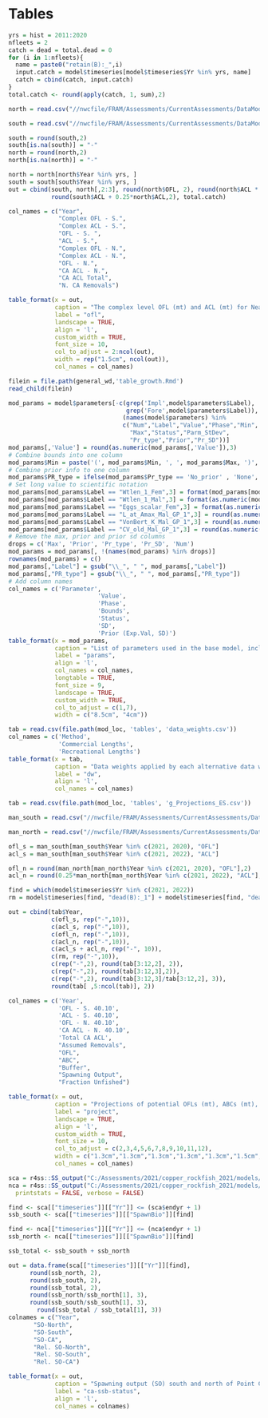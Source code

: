 \clearpage
# Tables

<!-- ======================================================= -->
<!-- ***************    Catches      *********************** --> 
<!-- ======================================================= -->

\include{tex_tables/Catches_All_Years.tex}

\newpage


<!-- ======================================================= -->
<!-- ********* Management Performance ********************** --> 
<!-- ======================================================= -->


```r
yrs = hist = 2011:2020
nfleets = 2
catch = dead = total.dead = 0
for (i in 1:nfleets){
  name = paste0("retain(B):_",i)
  input.catch = model$timeseries[model$timeseries$Yr %in% yrs, name]
  catch = cbind(catch, input.catch)
}
total.catch <- round(apply(catch, 1, sum),2)

north = read.csv("//nwcfile/FRAM/Assessments/CurrentAssessments/DataModerate_2021/copper_rockfish/management/copper_north.csv")

south = read.csv("//nwcfile/FRAM/Assessments/CurrentAssessments/DataModerate_2021/copper_rockfish/management/copper_south.csv")

south = round(south,2)
south[is.na(south)] = "-"
north = round(north,2)
north[is.na(north)] = "-"

north = north[north$Year %in% yrs, ]
south = south[south$Year %in% yrs, ]
out = cbind(south, north[,2:3], round(north$OFL, 2), round(north$ACL * 0.25, 2), 
            round(south$ACL + 0.25*north$ACL,2), total.catch)

col_names = c("Year", 
              "Complex OFL - S.",
              "Complex ACL - S.",
              "OFL - S. ", 
              "ACL - S.", 
              "Complex OFL - N.",
              "Complex ACL - N.",              
              "OFL - N.",  
              "CA ACL - N.", 
              "CA ACL Total", 
              "N. CA Removals")

table_format(x = out,
             caption = "The complex level OFL (mt) and ACL (mt) for Nearshore Rockfish north and south of 40.10 Latitude N., the copper rockfish OFL (mt) and ACL (mt) contributions, the total ACL (mt) allocated to California, and the total removals (mt) from north of Point Conception.",
             label = "ofl",
             landscape = TRUE,
             align = 'l',
             custom_width = TRUE,
             font_size = 10,
             col_to_adjust = 2:ncol(out), 
             width = rep("1.5cm", ncol(out)),
             col_names = col_names)
```

<!-- ======================================================= -->
<!-- *************** Com. Catch Ratio  ********************* --> 
<!-- ======================================================= -->

\include{tex_tables/historical_landings_tables_2020_revised_Avila_1953.tex}

\newpage

<!-- ======================================================= -->
<!-- ***************       Data      *********************** --> 
<!-- ======================================================= -->

\include{tex_tables/CA_N_Samples.tex}

\newpage


\include{tex_tables/n_ca_rec_len_samples_may.tex}


\newpage

\include{tex_tables/north_length_SampleSize.tex}


<!-- ======================================================= -->
<!-- ***************    Biology      *********************** --> 
<!-- ======================================================= -->

\newpage

\include{tex_tables/len_at_age_data.tex}

\newpage

```r
filein = file.path(general_wd,'table_growth.Rmd')
read_child(filein)
```
\newpage

<!-- ======================================================= -->
<!-- ***********   Model Parameters     ******************** --> 
<!-- ======================================================= -->


```r
mod_params = model$parameters[-c(grep('Impl',model$parameters$Label),
							     grep('Fore',model$parameters$Label)),
                                (names(model$parameters) %in%
                                c("Num","Label","Value","Phase","Min",
                                  "Max","Status","Parm_StDev",
                                  "Pr_type","Prior","Pr_SD"))] 
mod_params[,'Value'] = round(as.numeric(mod_params[,'Value']),3)                                 
# Combine bounds into one column
mod_params$Min = paste('(', mod_params$Min, ', ', mod_params$Max, ')', sep='')
# Combine prior info to one column
mod_params$PR_type = ifelse(mod_params$Pr_type == 'No_prior' , 'None', paste(mod_params$Pr_type,' (', mod_params$Prior,  ', ', mod_params$Pr_SD, ')', sep = ''))
# Set long value to scientific notation
mod_params[mod_params$Label == "Wtlen_1_Fem",3] = format(mod_params[mod_params$Label == "Wtlen_1_Fem",3], scientific = TRUE)
mod_params[mod_params$Label == "Wtlen_1_Mal",3] = format(as.numeric(mod_params[mod_params$Label == "Wtlen_1_Mal",3]), scientific = TRUE)
mod_params[mod_params$Label == "Eggs_scalar_Fem",3] = format(as.numeric(mod_params[mod_params$Label == "Eggs_scalar_Fem",3]), scientific = TRUE)
mod_params[mod_params$Label == "L_at_Amax_Mal_GP_1",3] = round(as.numeric(mod_params[mod_params$Label == "L_at_Amax_Mal_GP_1",3]), 4)
mod_params[mod_params$Label == "VonBert_K_Mal_GP_1",3] = round(as.numeric(mod_params[mod_params$Label == "VonBert_K_Mal_GP_1",3]), 3)
mod_params[mod_params$Label == "CV_old_Mal_GP_1",3] = round(as.numeric(mod_params[mod_params$Label == "CV_old_Mal_GP_1",3]), 3)
# Remove the max, prior and prior sd columns
drops = c('Max', 'Prior', 'Pr_type', 'Pr_SD', 'Num')
mod_params = mod_params[, !(names(mod_params) %in% drops)]
rownames(mod_params) = c()
mod_params[,"Label"] = gsub("\\_", " ", mod_params[,"Label"])
mod_params[,"PR_type"] = gsub("\\_", " ", mod_params[,"PR_type"])
# Add column names
col_names = c('Parameter',
                         'Value',
                         'Phase',
                         'Bounds',
                         'Status',
                         'SD',
                         'Prior (Exp.Val, SD)')
table_format(x = mod_params,
             caption = "List of parameters used in the base model, including estimated values and standard deviations (SD), bounds (minimum and maximum), estimation phase (negative values not estimated), status (indicates if parameters are near bounds), and prior type information (mean and SD).",
             label = "params",
             align = 'l',
             col_names = col_names,
             longtable = TRUE,
             font_size = 9,
             landscape = TRUE,
             custom_width = TRUE,
             col_to_adjust = c(1,7), 
             width = c("8.5cm", "4cm"))                         
```

<!-- ======================================================= -->
<!-- ***********    Like Contributions  ******************** --> 
<!-- ======================================================= -->

\include{tex_tables/likelihoods.tex}


<!-- ======================================================= -->
<!-- ********  Reference Points & Management *************** --> 
<!-- ======================================================= -->

\include{tex_tables/e_ReferencePoints_ES.tex} 


<!-- ======================================================= -->
<!-- ***********       Time Series      ******************** --> 
<!-- ======================================================= -->

\include{tex_tables/TimeSeries.tex}

\newpage

<!-- ======================================================= -->
<!-- ****************     Sensitivities      *************** --> 
<!-- ======================================================= -->

\include{tex_tables/sensitivities_final_1.tex}

\newpage

\include{tex_tables/sensitivities_final_2.tex}

\newpage

```r
tab = read.csv(file.path(mod_loc, 'tables', 'data_weights.csv'))
col_names = c('Method',
			  'Commercial Lengths',
              'Recreational Lengths')
table_format(x = tab,
             caption = "Data weights applied by each alternative data weighting method.",
             label = "dw",
             align = 'l',
             col_names = col_names)
```

\newpage

<!-- ======================================================= -->
<!-- ********  Reference Points & Management *************** --> 
<!-- ======================================================= -->

```r
tab = read.csv(file.path(mod_loc, 'tables', 'g_Projections_ES.csv'))

man_south = read.csv("//nwcfile/FRAM/Assessments/CurrentAssessments/DataModerate_2021/copper_rockfish/management/copper_south.csv")

man_north = read.csv("//nwcfile/FRAM/Assessments/CurrentAssessments/DataModerate_2021/copper_rockfish/management/copper_north.csv")

ofl_s = man_south[man_south$Year %in% c(2021, 2020), "OFL"] 
acl_s = man_south[man_south$Year %in% c(2021, 2022), "ACL"]

ofl_n = round(man_north[man_north$Year %in% c(2021, 2020), "OFL"],2) 
acl_n = round(0.25*man_north[man_north$Year %in% c(2021, 2022), "ACL"],2)

find = which(model$timeseries$Yr %in% c(2021, 2022))
rm = model$timeseries[find, "dead(B):_1"] + model$timeseries[find, "dead(B):_2"]

out = cbind(tab$Year,
            c(ofl_s, rep("-",10)),
            c(acl_s, rep("-",10)),
            c(ofl_n, rep("-",10)),
            c(acl_n, rep("-",10)),
            c(acl_s + acl_n, rep("-", 10)),
            c(rm, rep("-",10)),
            c(rep("-",2), round(tab[3:12,2], 2)),
            c(rep("-",2), round(tab[3:12,3],2)),
            c(rep("-",2), round(tab[3:12,3]/tab[3:12,2], 3)),
            round(tab[ ,5:ncol(tab)], 2))

col_names = c('Year',
              'OFL - S. 40.10',
              'ACL - S. 40.10',
              'OFL - N. 40.10',
              'CA ACL - N. 40.10',
              'Total CA ACL',
              "Assumed Removals",
              "OFL", 
              "ABC", 
              "Buffer",
              "Spawning Output",
              "Fraction Unfished")

table_format(x = out,
             caption = "Projections of potential OFLs (mt), ABCs (mt), the assumed removals based on 2021 and 2022 adopted ACL (mt) values, estimated spawning output, and fraction unfished. The OFL S. 40.10 and ACL S. 40.10 for 2021 and 2022 reflect adopted management limits for the area south of 40.10 Latitude N. The OFL N. 40.10 is the year specific total OFL for 2021 and 2021 and the CA ACL N. 40.10 is the California specific allocation of the total ACL N. 40.10",
             label = "project",
             landscape = TRUE,
             align = 'l',
             custom_width = TRUE,
             font_size = 10,
             col_to_adjust = c(2,3,4,5,6,7,8,9,10,11,12), 
             width = c("1.3cm","1.3cm","1.3cm","1.3cm","1.3cm","1.5cm","1.3cm","1.3cm","1.3cm","1.5cm","1.5cm"),
             col_names = col_names)
```

\clearpage

\input{tex_tables/decision_table.tex}

\clearpage


```r

sca = r4ss::SS_output("C:/Assessments/2021/copper_rockfish_2021/models/ca_s_pt_c/12.1_base", printstats = FALSE, verbose = FALSE)
nca = r4ss::SS_output("C:/Assessments/2021/copper_rockfish_2021/models/ca_n_pt_c/10.3_base",
  printstats = FALSE, verbose = FALSE)

find <- sca[["timeseries"]][["Yr"]] <= (sca$endyr + 1)
ssb_south <- sca[["timeseries"]][["SpawnBio"]][find]

find <- nca[["timeseries"]][["Yr"]] <= (nca$endyr + 1)
ssb_north <- nca[["timeseries"]][["SpawnBio"]][find]

ssb_total <- ssb_south + ssb_north

out = data.frame(sca[["timeseries"]][["Yr"]][find], 
      round(ssb_north, 2), 
      round(ssb_south, 2), 
      round(ssb_total, 2), 
      round(ssb_north/ssb_north[1], 3),
      round(ssb_south/ssb_south[1], 3),
        round(ssb_total / ssb_total[1], 3))
colnames = c("Year", 
       "SO-North",
       "SO-South",
       "SO-CA",
       "Rel. SO-North",
       "Rel. SO-South",
       "Rel. SO-CA")

table_format(x = out,
             caption = "Spawning output (SO) south and north of Point Conception in California, total spawning output across California, relative spawning output (Rel. SO) north and south of Point Conception, and relative spawning output across California.",
             label = "ca-ssb-status",
             align = 'l',
             col_names = colnames)

```

\clearpage

